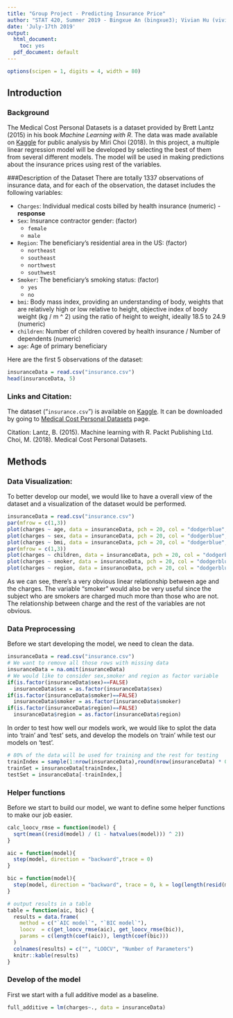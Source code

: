 ```yaml
---
title: "Group Project - Predicting Insurance Price"
author: "STAT 420, Summer 2019 - Bingxue An (bingxue3); Vivian Hu (vivianh2); Andong Jing (ajing2)"
date: 'July-17th 2019'
output:
  html_document: 
    toc: yes
  pdf_document: default
---
```


```r
options(scipen = 1, digits = 4, width = 80)
```
  
## Introduction

### Background
The Medical Cost Personal Datasets is a dataset provided by Brett Lantz (2015) in his book *Machine Learning with R*. The data was made available on [Kaggle](https://www.kaggle.com/) for public analysis by Miri Choi (2018). In this project, a multiple linear regression model will be developed by selecting the best of them from several different models. The model will be used in making predictions about the insurance prices using rest of the variables.
  
###Description of the Dataset
There are totally 1337 observations of insurance data, and for each of the observation, the dataset includes the following variables:

- `Charges`: Individual medical costs billed by health insurance (numeric) - **response**
- `Sex`: Insurance contractor gender: (factor)
    - `female`
    - `male`
- `Region`: The beneficiary's residential area in the US: (factor)
    - `northeast`
    - `southeast`
    - `northwest`
    - `southwest`
- `Smoker`: The beneficiary's smoking status: (factor)
    - `yes`
    - `no`
- `bmi`: Body mass index, providing an understanding of body, weights that are relatively high or low relative to height, objective index of body weight (kg / m ^ 2) using the ratio of height to weight, ideally 18.5 to 24.9 (numeric)
- `children`: Number of children covered by health insurance / Number of dependents (numeric)
- `age`: Age of primary beneficiary

Here are the first 5 observations of the dataset:
```r
insuranceData = read.csv("insurance.csv")
head(insuranceData, 5)
```


### Links and Citation:
The dataset ("`insurance.csv`") is available on [Kaggle](https://www.kaggle.com/). It can be downloaded by going to [Medical Cost Personal Datasets](https://www.kaggle.com/mirichoi0218/insurance) page.

Citation:
Lantz, B. (2015). Machine learning with R. Packt Publishing Ltd.
Choi, M. (2018). Medical Cost Personal Datasets.

## Methods

### Data Visualization:
To better develop our model, we would like to have a overall view of the dataset and a visualization of the dataset would be performed.
```r
insuranceData = read.csv("insurance.csv")
par(mfrow = c(1,3))
plot(charges ~ age, data = insuranceData, pch = 20, col = "dodgerblue",main = "Charges vs. Age", cex = 1.5)
plot(charges ~ sex, data = insuranceData, pch = 20, col = "dodgerblue",main = "Charges vs. sex", cex = 1.5)
plot(charges ~ bmi, data = insuranceData, pch = 20, col = "dodgerblue",main = "Charges vs. bmi", cex = 1.5)
par(mfrow = c(1,3))
plot(charges ~ children, data = insuranceData, pch = 20, col = "dodgerblue",main = "Charges vs. children", cex = 1.5)
plot(charges ~ smoker, data = insuranceData, pch = 20, col = "dodgerblue",main = "Charges vs. smoker", cex = 1.5)
plot(charges ~ region, data = insuranceData, pch = 20, col = "dodgerblue",main = "Charges vs. region", cex = 1.5)
```
As we can see, there's a very obvious linear relationship between age and the charges. The variable "smoker" would also be very useful since the subject who are smokers are charged much more than those who are not. The relationship between charge and the rest of the variables are not obvious. 
  
### Data Preprocessing
Before we start developing the model, we need to clean the data.
```r
insuranceData = read.csv("insurance.csv")
# We want to remove all those rows with missing data
insuranceData = na.omit(insuranceData)
# We would like to consider sex,smoker and region as factor variable
if(is.factor(insuranceData$sex)==FALSE)
  insuranceData$sex = as.factor(insuranceData$sex)
if(is.factor(insuranceData$smoker)==FALSE)
  insuranceData$smoker = as.factor(insuranceData$smoker)
if(is.factor(insuranceData$region)==FALSE)
  insuranceData$region = as.factor(insuranceData$region)
```
  
In order to test how well our models work, we would like to splot the data into 'train' and 'test' sets, and develop the models on 'train' while test our models on 'test'.

```r
# 80% of the data will be used for training and the rest for testing
trainIndex = sample(1:nrow(insuranceData),round(nrow(insuranceData) * 0.80, 0))
trainSet = insuranceData[trainIndex,]
testSet = insuranceData[-trainIndex,]
```
  
### Helper functions
Before we start to build our model, we want to define some helper functions to make our job easier.
```r
calc_loocv_rmse = function(model) { 
  sqrt(mean((resid(model) / (1 - hatvalues(model))) ^ 2))
}

aic = function(model){
  step(model, direction = "backward",trace = 0)
}

bic = function(model){
  step(model, direction = "backward", trace = 0, k = log(length(resid(model))))
}

# output results in a table
table = function(aic, bic) {
  results = data.frame(
    method = c("`AIC model`", "`BIC model`"),
    loocv  = c(get_loocv_rmse(aic), get_loocv_rmse(bic)), 
    params = c(length(coef(aic)), length(coef(bic)))
  )
  colnames(results) = c("", "LOOCV", "Number of Parameters")
  knitr::kable(results)
}
```

### Develop of the model
  
First we start with a full additive model as a baseline.
```r
full_additive = lm(charges~., data = insuranceData)

```
